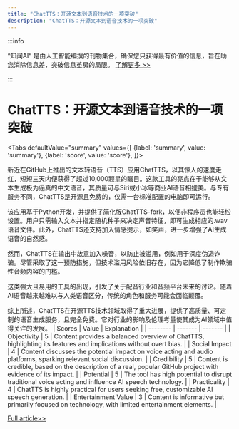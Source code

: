 ```yaml
---
title: "ChatTTS：开源文本到语音技术的一项突破"
description: "ChatTTS：开源文本到语音技术的一项突破"
---
```



:::info

“知闻AI“ 是由人工智能编撰的刊物集合，确保您只获得最有价值的信息，旨在助您消除信息差，突破信息茧房的局限。  [了解更多 >>](/)

:::

# ChatTTS：开源文本到语音技术的一项突破


<Tabs
	defaultValue="summary"
	values={[
	{label: 'summary', value: 'summary'},
	{label: 'score', value: 'score'},
]}>
<TabItem value="summary">


新近在GitHub上推出的文本转语音（TTS）应用ChatTTS，以其惊人的速度走红，短短三天内便获得了超过10,000颗星的瞩目。这款工具的亮点在于能够从文本生成极为逼真的中文语音，其质量可与Siri或小冰等商业AI语音相媲美。与专有服务不同，ChatTTS是开源且免费的，仅需一台标准配置的电脑即可运行。

该应用基于Python开发，并提供了简化版ChatTTS-fork，以便非程序员也能轻松设置。用户只需输入文本并指定随机种子来决定声音特征，即可生成相应的.wav语音文件。此外，ChatTTS还支持加入情感提示，如笑声，进一步增强了AI生成语音的自然感。

然而，ChatTTS在输出中故意加入噪音，以防止被滥用，例如用于深度伪造诈骗。尽管采取了这一预防措施，但技术滥用风险依旧存在，因为它降低了制作欺骗性音频内容的门槛。

这类强大且易用的工具的出现，引发了关于配音行业和音频平台未来的讨论。随着AI语音越来越难以与人类语音区分，传统的角色和服务可能会面临颠覆。

综上所述，ChatTTS在开源TTS技术领域取得了重大进展，提供了高质量、可定制的语音生成服务，且完全免费。它对行业的影响及伦理考量使其成为AI领域中值得关注的发展。
</TabItem>
<TabItem value="score">
	| Scores     | Value   | Explanation |
	| -------- | ------- | ------- |
	| Objectivity  | 5    | Content provides a balanced overview of ChatTTS, highlighting its features and implications without overt bias.    |
	| Social Impact | 4     | Content discusses the potential impact on voice acting and audio platforms, sparking relevant social discussion.    |
	| Credibility    | 5    | Content is credible, based on the description of a real, popular GitHub project with evidence of its impact.    |
	| Potential    | 5    | The tool has high potential to disrupt traditional voice acting and influence AI speech technology.    |
	| Practicality    | 4    | ChatTTS is highly practical for users seeking free, customizable AI speech generation.    |
	| Entertainment Value    | 3    | Content is informative but primarily focused on technology, with limited entertainment elements.    |
</TabItem>
</Tabs>

[Full article>>](https://sspai.com/post/89264)
